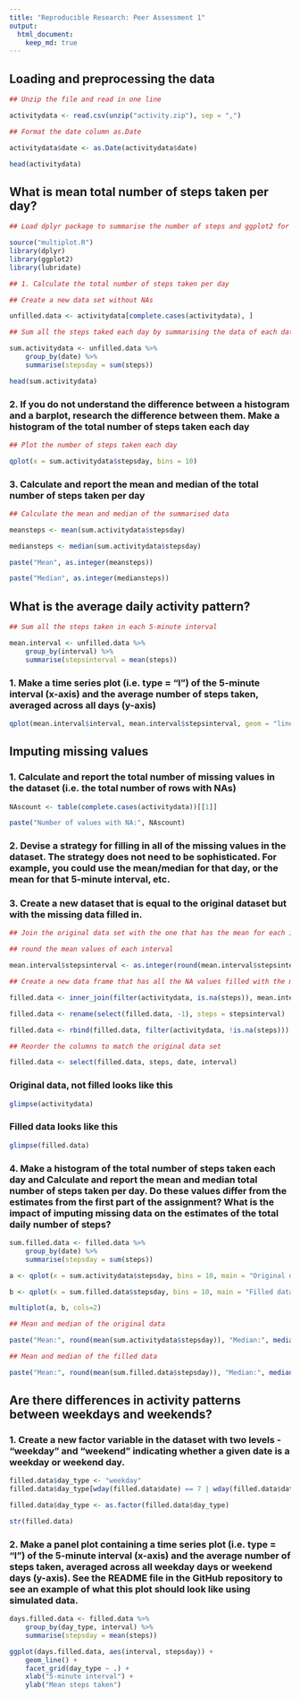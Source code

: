 ```yaml
---
title: "Reproducible Research: Peer Assessment 1"
output: 
  html_document:
    keep_md: true
---
```



## Loading and preprocessing the data

```r

## Unzip the file and read in one line

activitydata <- read.csv(unzip("activity.zip"), sep = ",")

## Format the date column as.Date

activitydata$date <- as.Date(activitydata$date)

head(activitydata)

```


## What is mean total number of steps taken per day?

```r
## Load dplyr package to summarise the number of steps and ggplot2 for the plot

source("multiplot.R")
library(dplyr)
library(ggplot2)
library(lubridate)

## 1. Calculate the total number of steps taken per day

## Create a new data set without NAs

unfilled.data <- activitydata[complete.cases(activitydata), ]

## Sum all the steps taked each day by summarising the data of each date ignoring dates that have NA values

sum.activitydata <- unfilled.data %>%
    group_by(date) %>%
    summarise(stepsday = sum(steps))

head(sum.activitydata)

```

### 2. If you do not understand the difference between a histogram and a barplot, research the difference between them. Make a histogram of the total number of steps taken each day

```r

## Plot the number of steps taken each day

qplot(x = sum.activitydata$stepsday, bins = 10)

```


### 3. Calculate and report the mean and median of the total number of steps taken per day

```r

## Calculate the mean and median of the summarised data

meansteps <- mean(sum.activitydata$stepsday)

mediansteps <- median(sum.activitydata$stepsday)

paste("Mean", as.integer(meansteps))

paste("Median", as.integer(mediansteps))

```


## What is the average daily activity pattern?

```r

## Sum all the steps taken in each 5-minute interval

mean.interval <- unfilled.data %>%
    group_by(interval) %>%
    summarise(stepsinterval = mean(steps))

```

### 1. Make a time series plot (i.e. type = "l") of the 5-minute interval (x-axis) and the average number of steps taken, averaged across all days (y-axis)

```r

qplot(mean.interval$interval, mean.interval$stepsinterval, geom = "line")

```


## Imputing missing values

### 1. Calculate and report the total number of missing values in the dataset (i.e. the total number of rows with NAs)

```r

NAscount <- table(complete.cases(activitydata))[[1]]

paste("Number of values with NA:", NAscount)

```

### 2. Devise a strategy for filling in all of the missing values in the dataset. The strategy does not need to be sophisticated. For example, you could use the mean/median for that day, or the mean for that 5-minute interval, etc.

### 3. Create a new dataset that is equal to the original dataset but with the missing data filled in.

```r

## Join the original data set with the one that has the mean for each interval, to fill in the missing values

## round the mean values of each interval

mean.interval$stepsinterval <- as.integer(round(mean.interval$stepsinterval, digits = 0))

## Create a new data frame that has all the NA values filled with the mean of each 5 minute interval

filled.data <- inner_join(filter(activitydata, is.na(steps)), mean.interval, by = "interval")

filled.data <- rename(select(filled.data, -1), steps = stepsinterval)

filled.data <- rbind(filled.data, filter(activitydata, !is.na(steps)))

## Reorder the columns to match the original data set

filled.data <- select(filled.data, steps, date, interval)

```

### Original data, not filled looks like this

```r
glimpse(activitydata)
```

### Filled data looks like this

```r
glimpse(filled.data)
```

### 4. Make a histogram of the total number of steps taken each day and Calculate and report the mean and median total number of steps taken per day. Do these values differ from the estimates from the first part of the assignment? What is the impact of imputing missing data on the estimates of the total daily number of steps?

```r

sum.filled.data <- filled.data %>%
    group_by(date) %>%
    summarise(stepsday = sum(steps))

a <- qplot(x = sum.activitydata$stepsday, bins = 10, main = "Original data")

b <- qplot(x = sum.filled.data$stepsday, bins = 10, main = "Filled data")

multiplot(a, b, cols=2)

## Mean and median of the original data

paste("Mean:", round(mean(sum.activitydata$stepsday)), "Median:", median(sum.activitydata$stepsday))

## Mean and median of the filled data

paste("Mean:", round(mean(sum.filled.data$stepsday)), "Median:", median(sum.filled.data$stepsday))

```

## Are there differences in activity patterns between weekdays and weekends?

### 1. Create a new factor variable in the dataset with two levels - "weekday" and "weekend" indicating whether a given date is a weekday or weekend day.

```r

filled.data$day_type <- "weekday"
filled.data$day_type[wday(filled.data$date) == 7 | wday(filled.data$date) == 1] <- "weekend"

filled.data$day_type <- as.factor(filled.data$day_type)

str(filled.data)

```

### 2. Make a panel plot containing a time series plot (i.e. type = "l") of the 5-minute interval (x-axis) and the average number of steps taken, averaged across all weekday days or weekend days (y-axis). See the README file in the GitHub repository to see an example of what this plot should look like using simulated data.

```r

days.filled.data <- filled.data %>%
    group_by(day_type, interval) %>%
    summarise(stepsday = mean(steps))

ggplot(days.filled.data, aes(interval, stepsday)) +
    geom_line() +
    facet_grid(day_type ~ .) +
    xlab("5-minute interval") +
    ylab("Mean steps taken")

```

